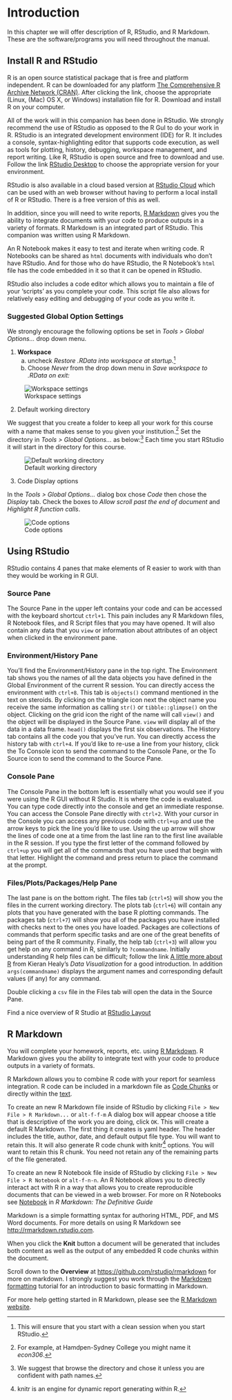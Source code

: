 # Introduction {#intro}

In this chapter we will offer description of R, RStudio, and R Markdown. These are the software/programs you will need throughout the manual. 

## Install R and RStudio

R is an open source statistical package that is free and platform independent.  R can be downloaded for any platform [The Comprehensive R Archive Network (CRAN)](https://cran.r-project.org).   After clicking the link, choose the appropriate (Linux, (Mac) OS X, or Windows) installation file for R. Download and install R on your computer.  

All of the work will in this companion has been done in RStudio. We strongly recommend the use of RStudio as opposed to the R GuI to do your work in R.  RStudio is an integrated development environment (IDE) for R.  It includes a console, syntax-highlighting editor that supports code execution, as well as tools for plotting, history, debugging, workspace management, and report writing.  Like R, RStudio is open source and free to download and use.  Follow the link [RStudio Desktop](https://www.rstudio.com/products/rstudio/download/#download) to choose the appropriate version for your environment.    

RStudio is also available in a cloud based version at [RStudio Cloud](https://rstudio.cloud/) which can be used with an web browser without having to perform a local install of R or RStudio.  There is a free version of this as well.

In addition, since you will need to write reports, [R Markdown](https://rmarkdown.rstudio.com/index.html) gives you the ability to integrate documents with your code to produce outputs in a variety of formats.  R Markdown is an integrated part of RStudio.  This companion was written using R Markdown.

An R Notebook makes it easy to test and iterate when writing code.  R Notebooks can be shared as `html` documents with individuals who don't have RStudio.  And for those who do have RStudio, the R Notebook's `html` file has the code embedded in it so that it can be opened in RStudio.

RStudio also includes a code editor which allows you to maintain a file of your 'scripts' as you complete your code.  This script file also allows for relatively easy editing and debugging of your code as you write it.  

### Suggested Global Option Settings

We strongly encourage the following options be set in *Tools > Global Options...* drop down menu.

(@)  **Workspace**
    a. uncheck *Restore .RData into workspace at startup.*^[This will ensure that you start with a clean session when you start RStudio.]
    a. Choose *Never* from the drop down menu in *Save workspace to .RData on exit:*
    
![Workspace settings](figs\global_ops_work_space.png)
    
(@) Default working directory

We suggest that you create a folder to keep all your work for this course with a name that makes sense to you given your institution.^[For example, at Hamdpen-Sydney College you might name it *econ306*.] Set the directory in *Tools > Global Options...* as below:^[We suggest that browse the directory and chose it unless you are confident with path names.]  Each time you start RStudio it will start in the directory for this course. 

![Default working directory](figs/global_ops_start_directory.png)

(@) Code Display options

In the *Tools > Global Options...* dialog box chose *Code* then chose the *Display* tab. Check the boxes to *Allow scroll past the end of document* and *Highlight R function calls*.

![Code options](figs/global_ops_code_display.png)

## Using RStudio

RStudio contains 4 panes that make elements of R easier to work with than they would be working in R GUI. 

### Source Pane

The Source Pane in the upper left contains your code and can be accessed with the keyboard shortcut `ctrl+1`.  This pain includes any R Markdown files, R Notebook files, and R Script files that you may have opened.  It will also contain any data that you `view` or information about attributes of an object when clicked in the environment pane.


### Environment/History Pane

You'll find the Environment/History pane in the top right.  The Environment tab shows you the names of all the data objects you have defined in the Global Environment of the current R session.  You can directly access the environment with `ctrl+8`. This tab is `objects()` command mentioned in the text on steroids. By clicking on the triangle icon next the object name you receive the same information as calling `str()` or `tibble::glimpse()` on the object. Clicking on the grid icon the right of the name will call `view()` and the object will be displayed in the Source Pane.  `view` will display all of the data in a data frame.  `head()` displays the first six observations.  The History tab contains all the code you that you've run.  You can directly access the history tab with `ctrl+4`.  If you'd like to re-use a line from your history, click the To Console icon to send the command to the Console Pane, or the To Source icon to send the command to the Source Pane.  


### Console Pane

The Console Pane in the bottom left is essentially what you would see if you were using the R GUI without R Studio.  It is where the code is evaluated.  You can type code directly into the console and get an immediate response.  You can access the Console Pane directly with `ctrl+2`.  With your cursor in the Console you can access any previous code with `ctrl+up` and use the arrow keys to pick the line you'd like to use.  Using the up arrow will show the lines of code one at a time from the last line ran to the first line available in the R session. If you type the first letter of the command followed by `ctrl+up` you will get all of the commands that you have used that begin with that letter.  Highlight the command and press return to place the command at the prompt.

### Files/Plots/Packages/Help Pane

The last pane is on the bottom right.  The files tab (`ctrl+5`) will show you the files in the current working directory.  The plots tab (`ctrl+6`) will contain any plots that you have generated with the base R plotting commands. The packages tab (`ctrl+7`) will show you all of the packages you have installed with checks next to the ones you have loaded.  Packages are collections of commands that perform specific tasks and are one of the great benefits of being part of the R community.  Finally, the help tab (`ctrl+3`) will allow you get help on any command in R, similarly to `?commandname`.  Initially understanding R help files can be difficult; follow the link [A little more about R](https://socviz.co/appendix.html#a-little-more-about-r) from Kieran Healy's *Data Visualization* for a good introduction.  In addition `args(commandname)` displays the argument names and corresponding default values (if any) for any command.  

Double clicking a `csv` file in the Files tab will open the data in the Source Pane.

Find a nice overview of R Studio at [RStudio Layout](https://rbasics.netlify.app/3-rstudiobasics.html#rstudio-layout)

## R Markdown

You will complete your homework, reports, etc. using [R Markdown](https://bookdown.org/yihui/rmarkdown/). R Markdown gives you the ability to integrate text with your code to produce outputs in a variety of formats.  

R Markdown allows you to combine R code with your report for seamless integration.  R code can be included in a markdown file as [Code Chunks](https://rmarkdown.rstudio.com/lesson-3.html) or directly within the [text](https://rmarkdown.rstudio.com/lesson-4.html).

To create an new R Markdown file inside of RStudio by clicking `File > New File > R Markdown...` or `alt-f-f-m` A dialog box will appear choose a title that is descriptive of the work you are doing, click `OK`. This will create a default R Markdown.  The first thing it creates is yaml header.  The header includes the title, author, date, and default output file type.  You will want to retain this.  It will also generate R code chunk with knitr^[knitr is an engine for dynamic report generating within R.] options.  You will want to retain this R chunk.  You need not retain any of the remaining parts of the file generated. 

To create an new R Notebook file inside of RStudio by clicking `File > New File > R Notebook` or `alt-f-n-n`.  An R Notebook allows you to directly interact act with R in a way that allows you to create reproducible documents that can be viewed in a web browser.
For more on R Notebooks see [Notebook](https://bookdown.org/yihui/rmarkdown/notebook.html) in *R Markdown: The Definitive Guide*

Markdown is a simple formatting syntax for authoring HTML, PDF, and MS Word documents. For more details on using R Markdown see <http://rmarkdown.rstudio.com>.

When you click the **Knit** button a document will be generated that includes both content as well as the output of any embedded R code chunks within the document. 

Scroll down to the **Overview** at <https://github.com/rstudio/rmarkdown> for more on markdown.  I strongly suggest you work through the [Markdown formatting](https://www.markdowntutorial.com/) tutorial for an introduction to basic formatting in Markdown.

For more help getting started in R Markdown, please see the [R Markdown website](https://rmarkdown.rstudio.com/lesson-1.html).
